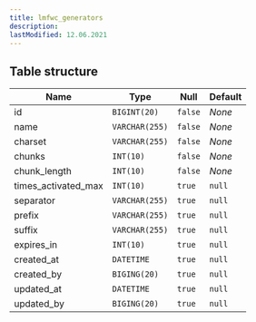 ```yaml
---
title: lmfwc_generators
description:
lastModified: 12.06.2021
---
```


## Table structure

Name | Type | Null | Default
--- | --- | --- | --- |
id <i class="fas fa-key" title="Primary"></i> | `BIGINT(20)` | `false` | *None*
name | `VARCHAR(255)` | `false` | *None*
charset | `VARCHAR(255)` | `false` | *None*
chunks | `INT(10)` | `false` | *None*
chunk_length | `INT(10)` | `false` | *None*
times_activated_max | `INT(10)` | `true` | `null`
separator | `VARCHAR(255)` | `true` | `null`
prefix | `VARCHAR(255)` | `true` | `null`
suffix | `VARCHAR(255)` | `true` | `null`
expires_in | `INT(10)` | `true` | `null`
created_at | `DATETIME` | `true` | `null`
created_by | `BIGING(20)` | `true` | `null`
updated_at | `DATETIME` | `true` | `null`
updated_by | `BIGING(20)` | `true` | `null`
